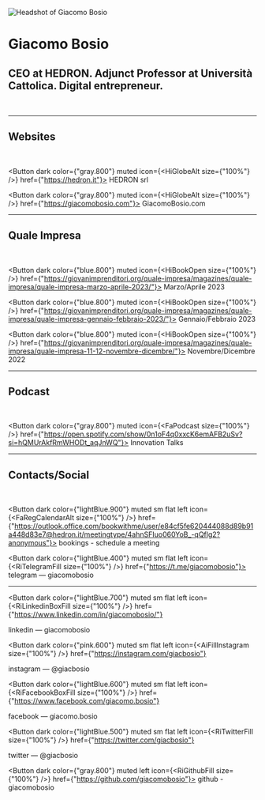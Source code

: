 
![Headshot of Giacomo Bosio](/img/header.png)

# Giacomo Bosio

## CEO at HEDRON. Adjunct Professor at Università Cattolica. Digital entrepreneur.

<br />

---

## Websites

<br />

<Button dark color={"gray.800"} muted icon={<HiGlobeAlt size={"100%"} />} href={"https://hedron.it"}>
  <span>HEDRON srl</span>
</Button>

<Button dark color={"gray.800"} muted icon={<HiGlobeAlt size={"100%"} />} href={"https://giacomobosio.com"}>
  <span>GiacomoBosio.com</span>
</Button>

---

## Quale Impresa

<br />

<Button dark color={"blue.800"} muted icon={<HiBookOpen size={"100%"} />} href={"https://giovanimprenditori.org/quale-impresa/magazines/quale-impresa/quale-impresa-marzo-aprile-2023/"}>
  <span>Marzo/Aprile 2023</span>
</Button>

<Button dark color={"blue.800"} muted icon={<HiBookOpen size={"100%"} />} href={"https://giovanimprenditori.org/quale-impresa/magazines/quale-impresa/quale-impresa-gennaio-febbraio-2023/"}>
  <span>Gennaio/Febbraio 2023</span>
</Button>

<Button dark color={"blue.800"} muted icon={<HiBookOpen size={"100%"} />} href={"https://giovanimprenditori.org/quale-impresa/magazines/quale-impresa/quale-impresa-11-12-novembre-dicembre/"}>
  <span>Novembre/Dicembre 2022</span>
</Button>

---

## Podcast

<br />

<Button dark color={"gray.800"} muted icon={<FaPodcast size={"100%"} />} href={"https://open.spotify.com/show/0n1oF4q0xxcK6emAFB2uSv?si=hQMUrAkfRmWHODt_aqJnWQ"}>
  <span>Innovation Talks</span>
</Button>

---

## Contacts/Social

<br />

<Button dark color={"lightBlue.900"} muted sm flat left icon={<FaRegCalendarAlt size={"100%"} />} href={"https://outlook.office.com/bookwithme/user/e84cf5fe620444088d89b91a448d83e7@hedron.it/meetingtype/4ahnSFIuo060YoB_-qQflg2?anonymous"}>
  <span>bookings - schedule a meeting</span>
</Button>

<Button dark color={"lightBlue.400"} muted sm flat left icon={<RiTelegramFill size={"100%"} />} href={"https://t.me/giacomobosio"}>
  <span>telegram — giacomobosio</span>
</Button>

---

<Button
  dark
  color={"lightBlue.700"}
  muted
  sm
  flat
  left
  icon={<RiLinkedinBoxFill size={"100%"} />}
  href={"https://www.linkedin.com/in/giacomobosio/"}
>
  <span>linkedin — giacomobosio</span>
</Button>

<Button
  dark
  color={"pink.600"}
  muted
  sm
  flat
  left
  icon={<AiFillInstagram size={"100%"} />}
  href={"https://instagram.com/giacbosio"}
>
  <span>instagram — @giacbosio</span>
</Button>

<Button
  dark
  color={"lightBlue.600"}
  muted
  sm
  flat
  left
  icon={<RiFacebookBoxFill size={"100%"} />}
  href={"https://www.facebook.com/giacomo.bosio"}
>
  <span>facebook — giacomo.bosio</span>
</Button>

<Button
  dark
  color={"lightBlue.500"}
  muted
  sm
  flat
  left
  icon={<RiTwitterFill size={"100%"} />}
  href={"https://twitter.com/giacbosio"}
>
  <span>twitter — @giacbosio</span>
</Button>

<Button dark color={"gray.800"} muted left icon={<RiGithubFill size={"100%"} />} href={"https://github.com/giacomobosio"}>
  <span>github - giacomobosio</span>
</Button>
